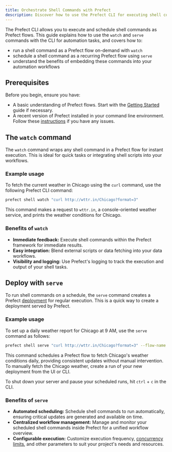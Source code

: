 ```yaml
---
title: Orchestrate Shell Commands with Prefect
description: Discover how to use the Prefect CLI for executing shell commands as flows.
---
```


The Prefect CLI allows you to execute and schedule shell commands as Prefect flows. This guide explains how to use the `watch` and `serve` commands with the CLI for automation tasks, and covers how to:

- run a shell command as a Prefect flow on-demand with `watch`
- schedule a shell command as a recurring Prefect flow using `serve`
- understand the benefits of embedding these commands into your automation workflows

## Prerequisites
Before you begin, ensure you have:

- A basic understanding of Prefect flows. Start with the [Getting Started](/getting-started/quickstart/) guide if necessary.
- A recent version of Prefect installed in your command line environment. Follow these [instructions](/getting-started/installation/) if you have any issues.

## The `watch` command
The `watch` command wraps any shell command in a Prefect flow for instant execution. This is ideal for quick tasks or integrating shell scripts into your workflows.

### Example usage
To fetch the current weather in Chicago using the `curl` command, use the following Prefect CLI command:

```bash
prefect shell watch "curl http://wttr.in/Chicago?format=3"
```

This command makes a request to `wttr.in`, a console-oriented weather service, and prints the weather conditions for Chicago.

### Benefits of `watch`
- **Immediate feedback:** Execute shell commands within the Prefect framework for immediate results.
- **Easy integration:** Blend external scripts or data fetching into your data workflows.
- **Visibility and logging:** Use Prefect's logging to track the execution and output of your shell tasks.

## Deploy with `serve`
To run shell commands on a schedule, the `serve` command creates a Prefect [deployment](/concepts/deployments/) for regular execution. This is a quick way to create a deployment served by Prefect.

### Example usage
To set up a daily weather report for Chicago at 9 AM, use the `serve` command as follows:

```bash
prefect shell serve "curl http://wttr.in/Chicago?format=3" --flow-name "Daily Chicago Weather Report" --cron-schedule "0 9 * * *" --deployment-name "Chicago Weather"
```

This command schedules a Prefect flow to fetch Chicago's weather conditions daily, providing consistent updates without manual intervention. To manually fetch the Chicago weather, create a run of your new deployment from the UI or CLI.

To shut down your server and pause your scheduled runs, hit `ctrl` + `c` in the CLI.

### Benefits of `serve`
- **Automated scheduling:** Schedule shell commands to run automatically, ensuring critical updates are generated and available on time.
- **Centralized workflow management:** Manage and monitor your scheduled shell commands inside Prefect for a unified workflow overview.
- **Configurable execution:** Customize execution frequency, [concurrency limits](/guides/global-concurrency-limits/), and other parameters to suit your project's needs and resources.
